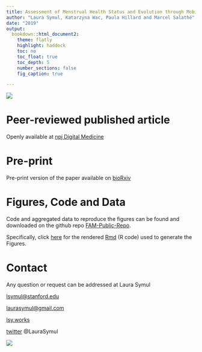 ```yaml
---
title: Assessment of Menstrual Health Status and Evolution through Mobile Apps for Fertility Awareness
author: "Laura Symul, Katarzyna Wac, Paula Hillard and Marcel Salathé"
date: "2019"
output: 
  bookdown::html_document2: 
    theme: flatly
    highlight: haddock
    toc: no
    toc_float: true
    toc_depth: 5
    number_sections: false
    fig_caption: true

---
```


![](Figures Tables Media/Media/cycles - banner.png)


# Peer-reviewed published article
Openly available at [npj Digital Medicine](https://www.nature.com/articles/s41746-019-0139-4) 


# Pre-print
Pre-print version of the paper available on [bioRxiv](https://www.biorxiv.org/content/10.1101/385054v1)


# Figures, Code and Data

Code and aggregated data to reproduce the figures can be found and downloaded on the github repo [FAM-Public-Repo](https://github.com/lasy/FAM-Public-Repo).

Specifically, click [here](https://lasy.github.io/FAM-Public-Repo/Code/FAM_figures.html) for the rendered [Rmd](https://github.com/lasy/FAM-Public-Repo/blob/master/Code/FAM_figures.Rmd) (R code) used to generate the Figures.


# Contact
Any question or request can be addressed at Laura Symul 

[lsymul@stanford.edu](mailto:lsymul@stanford.edu) 

[laurasymul@gmail.com](mailto:laurasymul@gmail.com) 

[lsy.works](http://lsy.works/)

[twitter](https://twitter.com/LauraSymul) @LauraSymul

![](Figures Tables Media/Media/cycles - banner.png)


